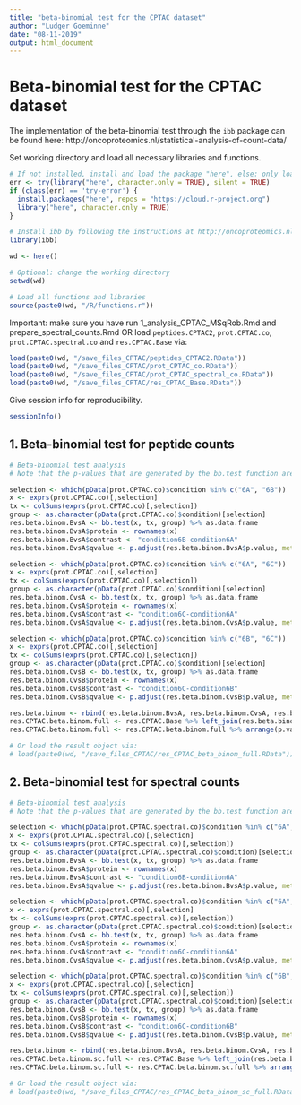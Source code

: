 ```yaml
---
title: "beta-binomial test for the CPTAC dataset"
author: "Ludger Goeminne"
date: "08-11-2019"
output: html_document
---
```


# Beta-binomial test for the CPTAC dataset

The implementation of the beta-binomial test through the `ibb` package can be found here:
http://oncoproteomics.nl/statistical-analysis-of-count-data/

Set working directory and load all necessary libraries and functions.

```r
# If not installed, install and load the package "here", else: only load the package.
err <- try(library("here", character.only = TRUE), silent = TRUE)
if (class(err) == 'try-error') {
  install.packages("here", repos = "https://cloud.r-project.org")
  library("here", character.only = TRUE)
}

# Install ibb by following the instructions at http://oncoproteomics.nl/statistical-analysis-of-count-data/
library(ibb)

wd <- here()

# Optional: change the working directory
setwd(wd)

# Load all functions and libraries
source(paste0(wd, "/R/functions.r"))
```

Important: make sure you have run 1_analysis_CPTAC_MSqRob.Rmd and prepare_spectral_counts.Rmd OR load `peptides.CPTAC2`, `prot.CPTAC.co`, `prot.CPTAC.spectral.co` and `res.CPTAC.Base` via:

```r
load(paste0(wd, "/save_files_CPTAC/peptides_CPTAC2.RData"))
load(paste0(wd, "/save_files_CPTAC/prot_CPTAC_co.RData"))
load(paste0(wd, "/save_files_CPTAC/prot_CPTAC_spectral_co.RData"))
load(paste0(wd, "/save_files_CPTAC/res_CPTAC_Base.RData"))
```

Give session info for reproducibility.

```r
sessionInfo()
```

## 1. Beta-binomial test for peptide counts

```r
# Beta-binomial test analysis
# Note that the p-values that are generated by the bb.test function are not corrected for multiple testing, we thus need to generate the q-values ourselves.

selection <- which(pData(prot.CPTAC.co)$condition %in% c("6A", "6B"))
x <- exprs(prot.CPTAC.co)[,selection]
tx <- colSums(exprs(prot.CPTAC.co)[,selection])
group <- as.character(pData(prot.CPTAC.co)$condition)[selection]
res.beta.binom.BvsA <- bb.test(x, tx, group) %>% as.data.frame
res.beta.binom.BvsA$protein <- rownames(x)
res.beta.binom.BvsA$contrast <- "condition6B-condition6A"
res.beta.binom.BvsA$qvalue <- p.adjust(res.beta.binom.BvsA$p.value, method = "BH")

selection <- which(pData(prot.CPTAC.co)$condition %in% c("6A", "6C"))
x <- exprs(prot.CPTAC.co)[,selection]
tx <- colSums(exprs(prot.CPTAC.co)[,selection])
group <- as.character(pData(prot.CPTAC.co)$condition)[selection]
res.beta.binom.CvsA <- bb.test(x, tx, group) %>% as.data.frame
res.beta.binom.CvsA$protein <- rownames(x)
res.beta.binom.CvsA$contrast <- "condition6C-condition6A"
res.beta.binom.CvsA$qvalue <- p.adjust(res.beta.binom.CvsA$p.value, method = "BH")

selection <- which(pData(prot.CPTAC.co)$condition %in% c("6B", "6C"))
x <- exprs(prot.CPTAC.co)[,selection]
tx <- colSums(exprs(prot.CPTAC.co)[,selection])
group <- as.character(pData(prot.CPTAC.co)$condition)[selection]
res.beta.binom.CvsB <- bb.test(x, tx, group) %>% as.data.frame
res.beta.binom.CvsB$protein <- rownames(x)
res.beta.binom.CvsB$contrast <- "condition6C-condition6B"
res.beta.binom.CvsB$qvalue <- p.adjust(res.beta.binom.CvsB$p.value, method = "BH")

res.beta.binom <- rbind(res.beta.binom.BvsA, res.beta.binom.CvsA, res.beta.binom.CvsB)
res.CPTAC.beta.binom.full <- res.CPTAC.Base %>% left_join(res.beta.binom)
res.CPTAC.beta.binom.full <- res.CPTAC.beta.binom.full %>% arrange(p.value)

# Or load the result object via:
# load(paste0(wd, "/save_files_CPTAC/res_CPTAC_beta_binom_full.RData"))
```

## 2. Beta-binomial test for spectral counts

```r
# Beta-binomial test analysis
# Note that the p-values that are generated by the bb.test function are not corrected for multiple testing, we thus need to generate the q-values ourselves.

selection <- which(pData(prot.CPTAC.spectral.co)$condition %in% c("6A", "6B"))
x <- exprs(prot.CPTAC.spectral.co)[,selection]
tx <- colSums(exprs(prot.CPTAC.spectral.co)[,selection])
group <- as.character(pData(prot.CPTAC.spectral.co)$condition)[selection]
res.beta.binom.BvsA <- bb.test(x, tx, group) %>% as.data.frame
res.beta.binom.BvsA$protein <- rownames(x)
res.beta.binom.BvsA$contrast <- "condition6B-condition6A"
res.beta.binom.BvsA$qvalue <- p.adjust(res.beta.binom.BvsA$p.value, method = "BH")

selection <- which(pData(prot.CPTAC.spectral.co)$condition %in% c("6A", "6C"))
x <- exprs(prot.CPTAC.spectral.co)[,selection]
tx <- colSums(exprs(prot.CPTAC.spectral.co)[,selection])
group <- as.character(pData(prot.CPTAC.spectral.co)$condition)[selection]
res.beta.binom.CvsA <- bb.test(x, tx, group) %>% as.data.frame
res.beta.binom.CvsA$protein <- rownames(x)
res.beta.binom.CvsA$contrast <- "condition6C-condition6A"
res.beta.binom.CvsA$qvalue <- p.adjust(res.beta.binom.CvsA$p.value, method = "BH")

selection <- which(pData(prot.CPTAC.spectral.co)$condition %in% c("6B", "6C"))
x <- exprs(prot.CPTAC.spectral.co)[,selection]
tx <- colSums(exprs(prot.CPTAC.spectral.co)[,selection])
group <- as.character(pData(prot.CPTAC.spectral.co)$condition)[selection]
res.beta.binom.CvsB <- bb.test(x, tx, group) %>% as.data.frame
res.beta.binom.CvsB$protein <- rownames(x)
res.beta.binom.CvsB$contrast <- "condition6C-condition6B"
res.beta.binom.CvsB$qvalue <- p.adjust(res.beta.binom.CvsB$p.value, method = "BH")

res.beta.binom <- rbind(res.beta.binom.BvsA, res.beta.binom.CvsA, res.beta.binom.CvsB)
res.CPTAC.beta.binom.sc.full <- res.CPTAC.Base %>% left_join(res.beta.binom)
res.CPTAC.beta.binom.sc.full <- res.CPTAC.beta.binom.sc.full %>% arrange(p.value)

# Or load the result object via:
# load(paste0(wd, "/save_files_CPTAC/res_CPTAC_beta_binom_sc_full.RData"))
```

